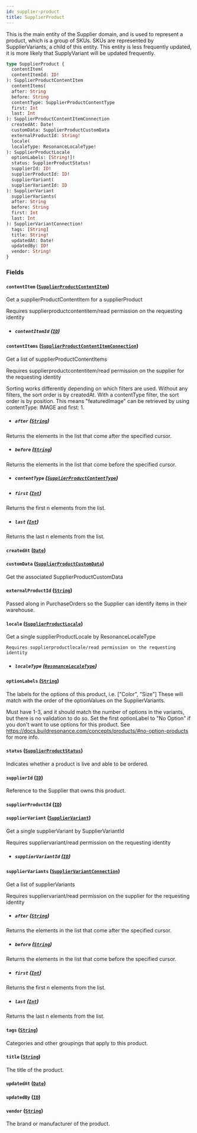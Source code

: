 ```yaml
---
id: supplier-product
title: SupplierProduct
---
```



This is the main entity of the Supplier domain, and is used to represent a product, which is a group of SKUs.
SKUs are represented by SupplierVariants, a child of this entity.
This entity is less frequently updated, it is more likely that SupplyVariant will be updated frequently.


```graphql
type SupplierProduct {
  contentItem(
  contentItemId: ID!
): SupplierProductContentItem
  contentItems(
  after: String
  before: String
  contentType: SupplierProductContentType
  first: Int
  last: Int
): SupplierProductContentItemConnection
  createdAt: Date!
  customData: SupplierProductCustomData
  externalProductId: String!
  locale(
  localeType: ResonanceLocaleType!
): SupplierProductLocale
  optionLabels: [String!]!
  status: SupplierProductStatus!
  supplierId: ID!
  supplierProductId: ID!
  supplierVariant(
  supplierVariantId: ID
): SupplierVariant
  supplierVariants(
  after: String
  before: String
  first: Int
  last: Int
): SupplierVariantConnection!
  tags: [String]
  title: String!
  updatedAt: Date!
  updatedBy: ID!
  vendor: String!
}
```


### Fields

#### `contentItem` ([`SupplierProductContentItem`](/developers/supplier-apis/supply-api/graphql/reference/objects/supplier-product-content-item))

Get a supplierProductContentItem for a supplierProduct

Requires supplierproductcontentitem/read permission on the requesting identity
- ##### `contentItemId` ([`ID`](/developers/supplier-apis/supply-api/graphql/reference/scalars/id))




#### `contentItems` ([`SupplierProductContentItemConnection`](/developers/supplier-apis/supply-api/graphql/reference/objects/supplier-product-content-item-connection))

Get a list of supplierProductContentItems

Requires supplierproductcontentitem/read permission on the supplier for the requesting identity

Sorting works differently depending on which filters are used.
Without any filters, the sort order is by createdAt.
With a contentType filter, the sort order is by position.
This means "featuredImage" can be retrieved by using contentType: IMAGE and first: 1.
- ##### `after` ([`String`](/developers/supplier-apis/supply-api/graphql/reference/scalars/string))

Returns the elements in the list that come after the specified cursor.


- ##### `before` ([`String`](/developers/supplier-apis/supply-api/graphql/reference/scalars/string))

Returns the elements in the list that come before the specified cursor.


- ##### `contentType` ([`SupplierProductContentType`](/developers/supplier-apis/supply-api/graphql/reference/enums/supplier-product-content-type))




- ##### `first` ([`Int`](/developers/supplier-apis/supply-api/graphql/reference/scalars/int))

Returns the first n elements from the list.


- ##### `last` ([`Int`](/developers/supplier-apis/supply-api/graphql/reference/scalars/int))

Returns the last n elements from the list.


#### `createdAt` ([`Date`](/developers/supplier-apis/supply-api/graphql/reference/scalars/date))




#### `customData` ([`SupplierProductCustomData`](/developers/supplier-apis/supply-api/graphql/reference/objects/supplier-product-custom-data))

Get the associated SupplierProductCustomData


#### `externalProductId` ([`String`](/developers/supplier-apis/supply-api/graphql/reference/scalars/string))

Passed along in PurchaseOrders so the Supplier can identify items in their warehouse.


#### `locale` ([`SupplierProductLocale`](/developers/supplier-apis/supply-api/graphql/reference/objects/supplier-product-locale))

Get a single supplierProductLocale by ResonanceLocaleType

    Requires supplierproductlocale/read permission on the requesting identity
- ##### `localeType` ([`ResonanceLocaleType`](/developers/supplier-apis/supply-api/graphql/reference/enums/resonance-locale-type))




#### `optionLabels` ([`String`](/developers/supplier-apis/supply-api/graphql/reference/scalars/string))

The labels for the options of this product, i.e. ["Color", "Size"]
These will match with the order of the optionValues on the SupplierVariants.

Must have 1-3, and it should match the number of options in the variants, but there is no validation to do so.
Set the first optionLabel to "No Option" if you don't want to use options for this product.
See https://docs.buildresonance.com/concepts/products/#no-option-products for more info.


#### `status` ([`SupplierProductStatus`](/developers/supplier-apis/supply-api/graphql/reference/enums/supplier-product-status))

Indicates whether a product is live and able to be ordered.


#### `supplierId` ([`ID`](/developers/supplier-apis/supply-api/graphql/reference/scalars/id))

Reference to the Supplier that owns this product.


#### `supplierProductId` ([`ID`](/developers/supplier-apis/supply-api/graphql/reference/scalars/id))




#### `supplierVariant` ([`SupplierVariant`](/developers/supplier-apis/supply-api/graphql/reference/objects/supplier-variant))

Get a single supplierVariant by SupplierVariantId

Requires suppliervariant/read permission on the requesting identity
- ##### `supplierVariantId` ([`ID`](/developers/supplier-apis/supply-api/graphql/reference/scalars/id))




#### `supplierVariants` ([`SupplierVariantConnection`](/developers/supplier-apis/supply-api/graphql/reference/objects/supplier-variant-connection))

Get a list of supplierVariants

Requires suppliervariant/read permission on the supplier for the requesting identity
- ##### `after` ([`String`](/developers/supplier-apis/supply-api/graphql/reference/scalars/string))

Returns the elements in the list that come after the specified cursor.


- ##### `before` ([`String`](/developers/supplier-apis/supply-api/graphql/reference/scalars/string))

Returns the elements in the list that come before the specified cursor.


- ##### `first` ([`Int`](/developers/supplier-apis/supply-api/graphql/reference/scalars/int))

Returns the first n elements from the list.


- ##### `last` ([`Int`](/developers/supplier-apis/supply-api/graphql/reference/scalars/int))

Returns the last n elements from the list.


#### `tags` ([`String`](/developers/supplier-apis/supply-api/graphql/reference/scalars/string))

Categories and other groupings that apply to this product.


#### `title` ([`String`](/developers/supplier-apis/supply-api/graphql/reference/scalars/string))

The title of the product.


#### `updatedAt` ([`Date`](/developers/supplier-apis/supply-api/graphql/reference/scalars/date))




#### `updatedBy` ([`ID`](/developers/supplier-apis/supply-api/graphql/reference/scalars/id))




#### `vendor` ([`String`](/developers/supplier-apis/supply-api/graphql/reference/scalars/string))

The brand or manufacturer of the product.




